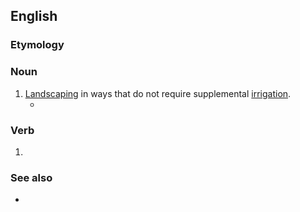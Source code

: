 ==English==

===Etymology===
{{suffix|en|xeriscape|ing}}

===Noun===
{{en-noun|-|s}}

# [[landscaping|Landscaping]] in ways that do not require supplemental [[irrigation]].
#* {{quote-web
|date=2016-10-31
|title=Trolls for Trump
|work=The New Yorker
|url=https://www.newyorker.com/magazine/2016/10/31/trolls-for-trump
|author=Andrew Marantz
|passage=I visited him in mid-September. He had recently moved to a cul-de-sac where every house has stucco walls, a ceramic tile roof, and bland '''xeriscaping'''.
|accessdate=December 2, 2017}}

===Verb===
{{head|en|present participle}}

# {{present participle of|xeriscape|lang=en|nocat=1}}

===See also===
* {{l|en|xerogarden}}